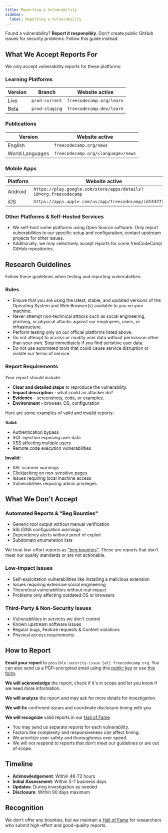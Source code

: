 ```yaml
---
title: Reporting a Vulnerability
sidebar:
  label: Reporting a Vulnerability
---
```



<Aside type='danger' title='Security is important to us'>

Found a vulnerability? **Report it responsibly**. Don't create public GitHub issues for security problems. Follow this guide instead.

</Aside>

## What We Accept Reports For

We only accept vulnerability reports for these platforms:

### Learning Platforms

| Version | Branch         | Website active           |
| ------- | -------------- | ------------------------ |
| Live    | `prod-current` | `freecodecamp.org/learn` |
| Beta    | `prod-staging` | `freecodecamp.dev/learn` |

### Publications

| Version         | Website active                     |
| --------------- | ---------------------------------- |
| English         | `freecodecamp.org/news`            |
| World Languages | `freecodecamp.org/<language>/news` |

### Mobile Apps

| Platform | Website active                                                   |
| -------- | ---------------------------------------------------------------- |
| Android  | `https://play.google.com/store/apps/details?id=org.freecodecamp` |
| iOS      | `https://apps.apple.com/us/app/freecodecamp/id1442777773`        |

### Other Platforms & Self-Hosted Services

- We self-host some platforms using Open Source software. Only report vulnerabilities in our specific setup and configuration, contact upstream projects for other issues.
- Additionally, we may selectively accept reports for some freeCodeCamp GitHub repositories.

## Research Guidelines

Follow these guidelines when testing and reporting vulnerabilities:

### Rules

- Ensure that you are using the latest, stable, and updated versions of the Operating System and Web Browser(s) available to you on your machine.
- Never attempt non-technical attacks such as social engineering, phishing, or physical attacks against our employees, users, or infrastructure.
- Perform testing only on our official platforms listed above.
- Do not attempt to access or modify user data without permission other than your own. Stop immediately if you find sensitive user data.
- Do not use automated tools that could cause service disruption or violate our terms of service.

### Report Requirements

Your report should include:

- **Clear and detailed steps** to reproduce the vulnerability.
- **Impact description** - what could an attacker do?
- **Evidence** - screenshots, code, or examples.
- **Environment** - browser, OS, configuration

Here are some examples of valid and invalid reports:

**Valid:**

- Authentication bypass
- SQL injection exposing user data
- XSS affecting multiple users
- Remote code execution vulnerabilities

**Invalid:**

- SSL scanner warnings
- Clickjacking on non-sensitive pages
- Issues requiring local machine access
- Vulnerabilities requiring admin privileges

## What We Don't Accept

### Automated Reports & "Beg Bounties"

- Generic tool output without manual verification
- SSL/DNS configuration warnings
- Dependency alerts without proof of exploit
- Subdomain enumeration lists

We treat low-effort reports as ["beg bounties"](https://www.bugbountyhunter.com/beg-bounties/). These are reports that don't meet our quality standards or are not actionable.

### Low-Impact Issues

- Self-exploitation vulnerabilities like installing a malicious extension
- Issues requiring extensive social engineering
- Theoretical vulnerabilities without real impact
- Problems only affecting outdated OS or browsers

### Third-Party & Non-Security Issues

- Vulnerabilities in services we don't control
- Known upstream software issues
- Regular bugs, Feature requests & Content violations
- Physical access requirements

## How to Report

**Email your report** to `possible-security-issue [at] freecodecamp.org`. You can also send us a PGP-encrypted email using this [public key](https://flowcrypt.com/pub/freecodecamp?show=pubkey) or use [this form](https://flowcrypt.com/me/freecodecamp).

**We will acknowledge** the report, check if it's in scope and let you know if we need more information.

**We will analyze** the report and may ask for more details for investigation.

**We will fix** confirmed issues and coordinate disclosure timing with you

**We will recognize** valid reports in our [Hall of Fame](/security-hall-of-fame/).

<Aside type='note' title='Notes'>

- You may send us separate reports for each vulnerability.
- Factors like complexity and responsiveness can affect timing.
- We prioritize user safety and thoroughness over speed.
- We will not respond to reports that don't meet our guidelines or are out of scope.

</Aside>

## Timeline

- **Acknowledgement**: Within 48-72 hours
- **Initial Assessment**: Within 5-7 business days
- **Updates**: During investigation as needed
- **Disclosure**: Within 90 days maximum

## Recognition

We don't offer any bounties, but we maintain a [Hall of Fame](/security-hall-of-fame/) for researchers who submit high-effort and good-quality reports.
